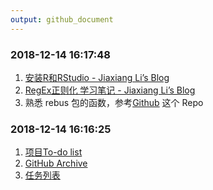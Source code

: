 ```yaml
---
output: github_document
---
```


### 2018-12-14 16:17:48

1. [安装R和RStudio - Jiaxiang Li's Blog](https://jiaxiangli.netlify.com/2017/12/08/r-rstudio/)
1. [RegEx正则化 学习笔记 - Jiaxiang Li's Blog](https://jiaxiangli.netlify.com/2018/03/05/regex/)
1. 熟悉 rebus 包的函数，参考[Github](https://github.com/JiaxiangBU/string) 这个 Repo


### 2018-12-14 16:16:25

1. [项目To-do list](http://git.ppdaicorp.com/lijiaxiang/share_files/blob/master/creditRating/todolist.md)
1. [GitHub Archive](https://github.com/JiaxiangBU/tutoring/blob/master/pengruiting/code_log.md)
1. [任务列表](http://172.20.15.44/creditrating/pass_rate.html)